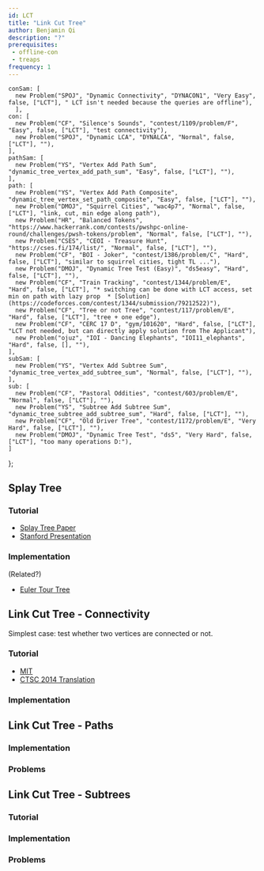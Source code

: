 ```yaml
---
id: LCT
title: "Link Cut Tree"
author: Benjamin Qi
description: "?"
prerequisites:
 - offline-con
 - treaps
frequency: 1
---
```



    conSam: [
      new Problem("SPOJ", "Dynamic Connectivity", "DYNACON1", "Very Easy", false, ["LCT"], " LCT isn't needed because the queries are offline"),
      ],
    con: [
      new Problem("CF", "Silence's Sounds", "contest/1109/problem/F", "Easy", false, ["LCT"], "test connectivity"),
      new Problem("SPOJ", "Dynamic LCA", "DYNALCA", "Normal", false, ["LCT"], ""),
    ],
    pathSam: [
      new Problem("YS", "Vertex Add Path Sum", "dynamic_tree_vertex_add_path_sum", "Easy", false, ["LCT"], ""),
    ],
    path: [
      new Problem("YS", "Vertex Add Path Composite", "dynamic_tree_vertex_set_path_composite", "Easy", false, ["LCT"], ""),
      new Problem("DMOJ", "Squirrel Cities", "wac4p7", "Normal", false, ["LCT"], "link, cut, min edge along path"),
      new Problem("HR", "Balanced Tokens", "https://www.hackerrank.com/contests/pwshpc-online-round/challenges/pwsh-tokens/problem", "Normal", false, ["LCT"], ""),
      new Problem("CSES", "CEOI - Treasure Hunt", "https://cses.fi/174/list/", "Normal", false, ["LCT"], ""),
      new Problem("CF", "BOI - Joker", "contest/1386/problem/C", "Hard", false, ["LCT"], "similar to squirrel cities, tight TL ..."),
      new Problem("DMOJ", "Dynamic Tree Test (Easy)", "ds5easy", "Hard", false, ["LCT"], ""),
      new Problem("CF", "Train Tracking", "contest/1344/problem/E", "Hard", false, ["LCT"], "* switching can be done with LCT access, set min on path with lazy prop  * [Solution](https://codeforces.com/contest/1344/submission/79212522)"),
      new Problem("CF", "Tree or not Tree", "contest/117/problem/E", "Hard", false, ["LCT"], "tree + one edge"),
      new Problem("CF", "CERC 17 D", "gym/101620", "Hard", false, ["LCT"], "LCT not needed, but can directly apply solution from The Applicant"),
      new Problem("ojuz", "IOI - Dancing Elephants", "IOI11_elephants", "Hard", false, [], ""),
    ],
    subSam: [
      new Problem("YS", "Vertex Add Subtree Sum", "dynamic_tree_vertex_add_subtree_sum", "Normal", false, ["LCT"], ""),
    ],
    sub: [
      new Problem("CF", "Pastoral Oddities", "contest/603/problem/E", "Normal", false, ["LCT"], ""),
      new Problem("YS", "Subtree Add Subtree Sum", "dynamic_tree_subtree_add_subtree_sum", "Hard", false, ["LCT"], ""),
      new Problem("CF", "Old Driver Tree", "contest/1172/problem/E", "Very Hard", false, ["LCT"], ""),
      new Problem("DMOJ", "Dynamic Tree Test", "ds5", "Very Hard", false, ["LCT"], "too many operations D:"),
    ]
};

## Splay Tree

### Tutorial

  - [Splay Tree Paper](https://www.cs.cmu.edu/~sleator/papers/self-adjusting.pdf)
  - [Stanford Presentation](https://web.stanford.edu/class/archive/cs/cs166/cs166.1146/lectures/08/Slides08.pdf)

### Implementation

<IncompleteSection />

(Related?)

  - [Euler Tour Tree](https://codeforces.com/blog/entry/18369)
  
## Link Cut Tree - Connectivity

Simplest case: test whether two vertices are connected or not.

<Problems problems={problems.conSam} />

### Tutorial

  - [MIT](http://courses.csail.mit.edu/6.851/spring12/scribe/L19.pdf)
  - [CTSC 2014 Translation](https://www.overleaf.com/read/zbbwngftkrkx?fbclid=IwAR1VJmGscfSZJHejVqU5_2Nlm8-R09pFlU7PpEg_i3CXEd0Qw-dzliSn5RI)

### Implementation

<IncompleteSection />

<Problems problems={problems.con} />

## Link Cut Tree - Paths

<Problems problems={problems.pathSam} />

### Implementation

### Problems

<Problems problems={problems.path} />

<!-- 

### USACO Camp

(Maybe add descriptions since problems not publicly viewable.)

  * [The Applicant](https://probgate.org/viewproblem.php?pid=578)
    * tree + one edge
  * [Cows Play on a Tree](https://probgate.org/viewproblem.php?pid=259)
    * reverse tree paths
    * HLD + Treap
    * or two LCTs, one for real tree labels and one for query labels

 -->

## Link Cut Tree - Subtrees

<Problems problems={problems.subSam} />

### Tutorial

<Resources>
  <Resource source="CF" url="https://codeforces.com/blog/entry/67637" title="ouuan - Maintaining Subtree Info" starred></Resource>
</Resources>

### Implementation

<Resources>
  <Resource source="Benq" title="LCT" url="https://github.com/bqi343/USACO/blob/master/Implementations/content/graphs%20(12)/Advanced/LCT.h"> </Resource>
</Resources>


### Problems

<Problems problems={problems.sub} />
